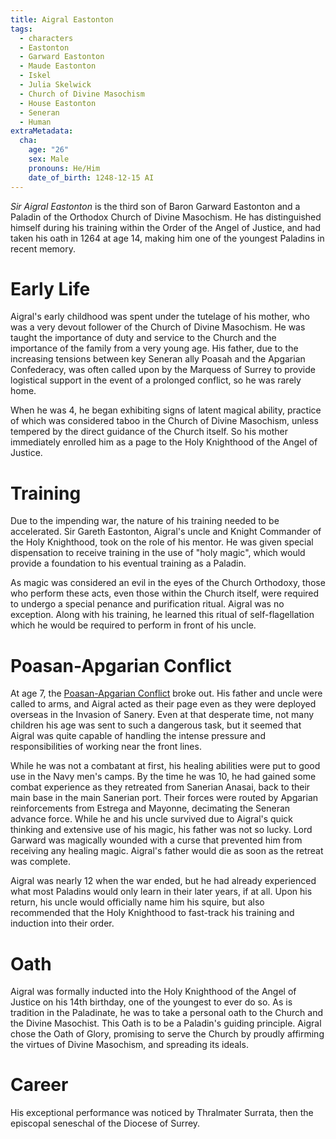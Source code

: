 ```yaml
---
title: Aigral Eastonton
tags:
  - characters
  - Eastonton
  - Garward Eastonton
  - Maude Eastonton
  - Iskel
  - Julia Skelwick
  - Church of Divine Masochism
  - House Eastonton
  - Seneran
  - Human
extraMetadata:
  cha:
    age: "26"
    sex: Male
    pronouns: He/Him
    date_of_birth: 1248-12-15 AI
---
```


_Sir Aigral Eastonton_ is the third son of Baron Garward Eastonton and a Paladin
of the Orthodox Church of Divine Masochism. He has distinguished himself during
his training within the Order of the Angel of Justice, and had taken his oath in
1264 at age 14, making him one of the youngest Paladins in recent memory.

# Early Life

Aigral's early childhood was spent under the tutelage of his mother, who was a
very devout follower of the Church of Divine Masochism. He was taught the
importance of duty and service to the Church and the importance of the family
from a very young age. His father, due to the increasing tensions between key
Seneran ally Poasah and the Apgarian Confederacy, was often called upon by the
Marquess of Surrey to provide logistical support in the event of a prolonged
conflict, so he was rarely home.

When he was 4, he began exhibiting signs of latent magical ability, practice of
which was considered taboo in the Church of Divine Masochism, unless tempered by
the direct guidance of the Church itself. So his mother immediately enrolled him
as a page to the Holy Knighthood of the Angel of Justice.

# Training

Due to the impending war, the nature of his training needed to be accelerated.
Sir Gareth Eastonton, Aigral's uncle and Knight Commander of the Holy
Knighthood, took on the role of his mentor. He was given special dispensation to
receive training in the use of "holy magic", which would provide a foundation to
his eventual training as a Paladin.

As magic was considered an evil in the eyes of the Church Orthodoxy, those who
perform these acts, even those within the Church itself, were required to
undergo a special penance and purification ritual. Aigral was no exception.
Along with his training, he learned this ritual of self-flagellation which he
would be required to perform in front of his uncle.

# Poasan-Apgarian Conflict

At age 7, the [Poasan-Apgarian Conflict](../events/poasan-apgarian-conflict.mdx)
broke out. His father and uncle were called to arms, and Aigral acted as their
page even as they were deployed overseas in the Invasion of Sanery. Even at that
desperate time, not many children his age was sent to such a dangerous task, but
it seemed that Aigral was quite capable of handling the intense pressure and
responsibilities of working near the front lines.

While he was not a combatant at first, his healing abilities were put to good
use in the Navy men's camps. By the time he was 10, he had gained some combat
experience as they retreated from Sanerian Anasai, back to their main base in
the main Sanerian port. Their forces were routed by Apgarian reinforcements from
Estrega and Mayonne, decimating the Seneran advance force. While he and his
uncle survived due to Aigral's quick thinking and extensive use of his magic,
his father was not so lucky. Lord Garward was magically wounded with a curse
that prevented him from receiving any healing magic. Aigral's father would die
as soon as the retreat was complete.

Aigral was nearly 12 when the war ended, but he had already experienced what
most Paladins would only learn in their later years, if at all. Upon his return,
his uncle would officially name him his squire, but also recommended that the
Holy Knighthood to fast-track his training and induction into their order.

# Oath

Aigral was formally inducted into the Holy Knighthood of the Angel of Justice on
his 14th birthday, one of the youngest to ever do so. As is tradition in the
Paladinate, he was to take a personal oath to the Church and the Divine
Masochist. This Oath is to be a Paladin's guiding principle. Aigral chose the
Oath of Glory, promising to serve the Church by proudly affirming the virtues of
Divine Masochism, and spreading its ideals.

# Career

His exceptional performance was noticed by Thralmater Surrata, then the
episcopal seneschal of the Diocese of Surrey.
